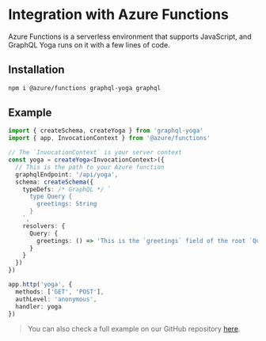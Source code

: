 # Integration with Azure Functions

Azure Functions is a serverless environment that supports JavaScript, and GraphQL Yoga runs on it
with a few lines of code.

## Installation

```sh npm2yarn
npm i @azure/functions graphql-yoga graphql
```

## Example

```ts filename="graphql.ts"
import { createSchema, createYoga } from 'graphql-yoga'
import { app, InvocationContext } from '@azure/functions'

// The `InvocationContext` is your server context
const yoga = createYoga<InvocationContext>({
  // This is the path to your Azure function
  graphqlEndpoint: '/api/yoga',
  schema: createSchema({
    typeDefs: /* GraphQL */ `
      type Query {
        greetings: String
      }
    `,
    resolvers: {
      Query: {
        greetings: () => 'This is the `greetings` field of the root `Query` type'
      }
    }
  })
})

app.http('yoga', {
  methods: ['GET', 'POST'],
  authLevel: 'anonymous',
  handler: yoga
})
```

> You can also check a full example on our GitHub repository
> [here](https://github.com/graphql-hive/graphql-yoga/tree/main/examples/azure-functions).
